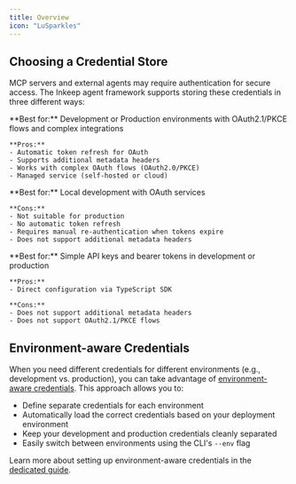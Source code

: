 ```yaml
---
title: Overview
icon: "LuSparkles"
---
```


## Choosing a Credential Store

MCP servers and external agents may require authentication for secure access. The Inkeep agent framework supports storing these credentials in three different ways:

<Cards>
  <Card title="Nango Store (Recommended)" icon="LuCloud" href="/typescript-sdk/credentials/nango">
    **Best for:** Development or Production environments with OAuth2.1/PKCE flows and complex integrations
    
    **Pros:**
    - Automatic token refresh for OAuth
    - Supports additional metadata headers
    - Works with complex OAuth flows (OAuth2.0/PKCE)
    - Managed service (self-hosted or cloud)
    
  </Card>

  <Card title="Keychain Store (Default)" icon="LuLock" href="/typescript-sdk/credentials/keychain">
    **Best for:** Local development with OAuth services
      
    **Cons:**
    - Not suitable for production
    - No automatic token refresh
    - Requires manual re-authentication when tokens expire
    - Does not support additional metadata headers
  </Card>

  <Card title="Environment Variables" icon="LuDatabase" href="/typescript-sdk/credentials/environment-variables">
    **Best for:** Simple API keys and bearer tokens in development or production
    
    **Pros:**
    - Direct configuration via TypeScript SDK
    
    **Cons:**
    - Does not support additional metadata headers
    - Does not support OAuth2.1/PKCE flows
  </Card>
  
</Cards>

## Environment-aware Credentials

When you need different credentials for different environments (e.g., development vs. production), you can take advantage of [environment-aware credentials](/typescript-sdk/credentials/env-aware-credentials). This approach allows you to:

- Define separate credentials for each environment
- Automatically load the correct credentials based on your deployment environment
- Keep your development and production credentials cleanly separated
- Easily switch between environments using the CLI's `--env` flag

Learn more about setting up environment-aware credentials in the [dedicated guide](/typescript-sdk/credentials/env-aware-credentials).